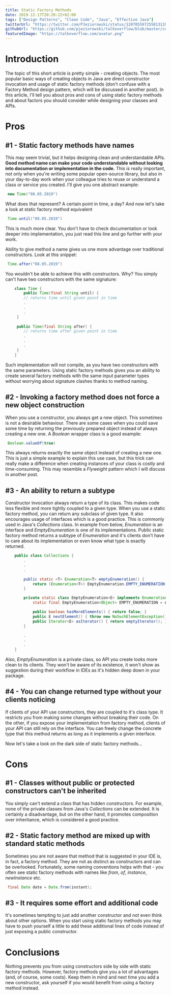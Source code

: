 ```yaml
---
title: Static Factory Methods
date: 2019-12-17T20:20:22+02:00
tags: ["Design Patterns", "Clean Code", "Java", "Effective Java"]
twitterUrl: "https://twitter.com/PJeziorowski/status/1207055972558131202"
githubUrl: "https://github.com/pjeziorowski/talkoverflow/blob/master/content/posts/static-factory-methods.mdx"
featuredImage: "https://talkoverflow.com/avatar.png"
---
```

# Introduction
The topic of this short article is pretty simple - creating objects. The most popular basic ways of creating objects in Java are direct constructor invocation and usage of static factory methods (don't confuse with a Factory Method design pattern, which will be discussed in another post). In this article, I'll tell you about pros and cons of using static factory methods and about factors you should consider while designing your classes and APIs.

# Pros

## #1 - Static factory methods have names
<!-- TODO Factory Method Post Ref -->
This may seem trivial, but it helps designing clean and understandable APIs. __Good method name can make your code understandable without looking into documentation or implementation in the code.__ This is really important, not only when you're writing some popular open-source library, but also in your day-to-day work when your colleague tries to reuse or understand a class or service you created. I'll give you one abstract example:
```java
 new Time("08.05.2019")
```
What does that represent? A certain point in time, a day? And now let's take a look at static factory method equivalent
```java
 Time.until("08.05.2019")
```
This is much more clear. You don't have to check documentation or look deeper into implementation, you just read this line and go further with your work.

Ability to give method a name gives us one more advantage over traditional constructors. Look at this snippet:
```java
 Time.after("08.05.2019")
```
You wouldn't be able to achieve this with constructors. Why? You simply can't have two constructors with the same signature:
```java
    class Time {
    	public Time(final String until) { 
    	// returns time until given point in time
    	.
    	.
    	.
     } 
    
     public Time(final String after) { 
    	// returns time after given point in time
    	.
    	.
    	.
     }
    }
```
Such implementation will not compile, as you have two constructors with the same parameters. Using static factory methods gives you an ability to create several factory methods with the same input parameter types without worrying about signature clashes thanks to method naming.

## #2 - Invoking a factory method does not force a new object construction

When you use a constructor, you always get a new object. This sometimes is not a desirable behaviour. There are some cases when you could save some time by returning the previously prepared object instead of always creating a new one. A *Boolean* wrapper class is a good example:
```java
 Boolean.valueOf(true)
```
This always returns exactly the same object instead of creating a new one. This is just a simple example to explain this use case, but this trick can really make a difference when creating instances of your class is costly and time-consuming. This may resemble a *Flyweight* pattern which I will discuss in another post.

## #3 - An ability to return a subtype

Constructor invocation always return a type of its class. This makes code less flexible and more tightly coupled to a given type. When you use a static factory method, you can return any subclass of given type. It also encourages usage of interfaces which is a good practice. This is commonly used in Java's *Collections* class. In example from below, *Enumeration* is an interface and *EmptyEnumeration* is one of its implementations. Public static factory method returns a subtype of *Enumeration* and it's clients don't have to care about its implementation or even know what type is exactly returned.
```java
    public class Collections {
        .
        .
        .

        public static <T> Enumeration<T> emptyEnumeration() {
            return (Enumeration<T>) EmptyEnumeration.EMPTY_ENUMERATION;
        }

        private static class EmptyEnumeration<E> implements Enumeration<E> {
            static final EmptyEnumeration<Object> EMPTY_ENUMERATION = new EmptyEnumeration<>();

            public boolean hasMoreElements() { return false; }
            public E nextElement() { throw new NoSuchElementException(); }
            public Iterator<E> asIterator() { return emptyIterator(); }
        }

        .
        .
        .
    }
```
Also, *EmptyEnumeration* is a private class, so API you create looks more clean to its clients. They won't be aware of its existence, it won't show as suggestion during their workflow in IDEs as it's hidden deep down in your package. 

## #4 - You can change returned type without your clients noticing

If clients of your API use constructors, they are coupled to it's class type. It restricts you from making some changes without breaking their code. On the other, if you expose your implementation from factory method, clients of your API can still rely on the interface. You can freely change the concrete type that this method returns as long as it implements a given interface. 

Now let's take a look on the dark side of static factory methods...

# Cons

## #1 - Classes without public or protected constructors can't be inherited

You simply can't extend a class that has hidden constructors. For example, none of the private classes from Java's *Collections* can be extended. It is certainly a disadvantage, but on the other hand, it promotes composition over inheritance, which is considered a good practice.

## #2 - Static factory method are mixed up with standard static methods

Sometimes you are not aware that method that is suggested in your IDE is, in fact, a factory method. They are not as distinct as constructors and can be overlooked. Fortunately, some naming conventions helps with that - you often see static factory methods with names like *from*, *of*, *instance*, *newInstance* etc.
```java
 final Date date = Date.from(instant);
```
## #3 - It requires some effort and additional code

It's sometimes tempting to just add another constructor and not even think about other options. When you start using static factory methods you may have to push yourself a little to add these additional lines of code instead of just exposing a public constructor.

# Conclusions

Nothing prevents you from using constructors side by side with static factory methods. However, factory methods give you a lot of advantages (and, of course, some costs). Keep them in mind and next time you add a new constructor, ask yourself if you would benefit from using a factory method instead.